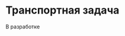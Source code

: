 # Транспортная задача {#sec-linear-transport}

::: {.callout-important title="Состояние разработки"}
В разработке
:::
